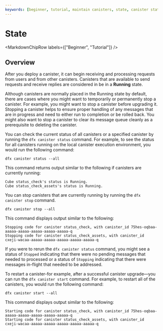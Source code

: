 ```yaml
---
keywords: [beginner, tutorial, maintain canisters, state, canister state]
---
```



# State

<MarkdownChipRow labels={["Beginner", "Tutorial"]} />

## Overview

After you deploy a <GlossaryTooltip>canister</GlossaryTooltip>, it can begin receiving and processing requests from users and from other canisters. Canisters that are available to send requests and receive replies are considered in be in a **Running** state.

Although canisters are normally placed in the Running state by default, there are cases where you might want to temporarily or permanently stop a canister. For example, you might want to stop a canister before upgrading it. Stopping a canister helps to ensure proper handling of any messages that are in progress and need to either run to completion or be rolled back. You might also want to stop a canister to clear its message queue cleanly as a prerequisite to deleting the canister.

You can check the current status of all canisters or a specified canister by running the `dfx canister status` command. For example, to see the status for all canisters running on the local canister execution environment, you would run the following command:

    dfx canister status --all

This command returns output similar to the following if canisters are currently running:

    Cube status_check's status is Running.
    Cube status_check_assets's status is Running.

You can stop canisters that are currently running by running the `dfx canister stop` command.

    dfx canister stop --all

This command displays output similar to the following:

    Stopping code for canister status_check, with canister_id 75hes-oqbaa-aaaaa-aaaaa-aaaaa-aaaaa-aaaaa-q
    Stopping code for canister status_check_assets, with canister_id cxeji-wacaa-aaaaa-aaaaa-aaaaa-aaaaa-aaaaa-q

If you were to rerun the `dfx canister status` command, you might see a status of `Stopped` indicating that there were no pending messages that needed to processed or a status of `Stopping` indicating that there were messages in-flight that needed to be addressed.

To restart a canister-for example, after a successful canister upgrade—you can run the `dfx canister start` command. For example, to restart all of the canisters, you would run the following command:

    dfx canister start --all

This command displays output similar to the following:

    Starting code for canister status_check, with canister_id 75hes-oqbaa-aaaaa-aaaaa-aaaaa-aaaaa-aaaaa-q
    Starting code for canister status_check_assets, with canister_id cxeji-wacaa-aaaaa-aaaaa-aaaaa-aaaaa-aaaaa-q
